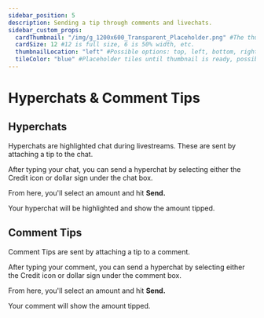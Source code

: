 ```yaml
---
sidebar_position: 5
description: Sending a tip through comments and livechats.
sidebar_custom_props:
  cardThumbnail: "/img/g_1200x600_Transparent_Placeholder.png" #The thumbnail on the category card.
  cardSize: 12 #12 is full size, 6 is 50% width, etc.
  thumbnailLocation: "left" #Possible options: top, left, bottom, right, none
  tileColor: "blue" #Placeholder tiles until thumbnail is ready, possible options: blue, cream, darkpurple, lightpurple, mauve, orange, pink, none
---
```


# Hyperchats & Comment Tips

## Hyperchats

Hyperchats are highlighted chat during livestreams. These are sent by attaching a tip to the chat.

After typing your chat, you can send a hyperchat by selecting either the Credit icon or dollar sign under the chat box.

From here, you'll select an amount and hit **Send.**

Your hyperchat will be highlighted and show the amount tipped.

## Comment Tips

Comment Tips are sent by attaching a tip to a comment.

After typing your comment, you can send a hyperchat by selecting either the Credit icon or dollar sign under the comment box.

From here, you'll select an amount and hit **Send.**

Your comment will show the amount tipped.